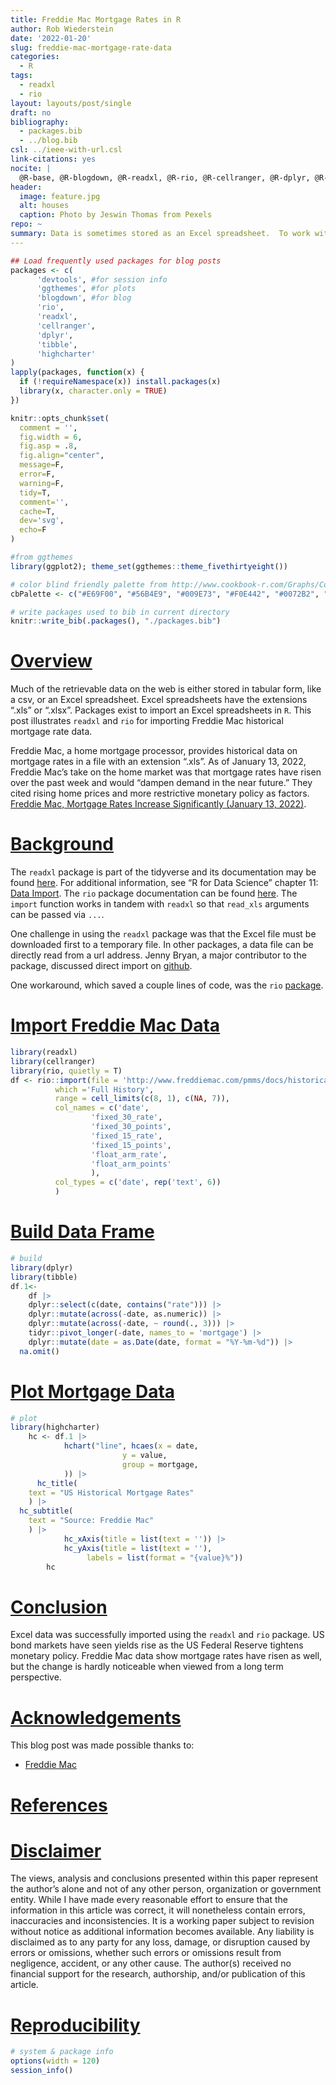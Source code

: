 ```yaml
---
title: Freddie Mac Mortgage Rates in R
author: Rob Wiederstein
date: '2022-01-20'
slug: freddie-mac-mortgage-rate-data
categories:
  - R
tags:
  - readxl
  - rio
layout: layouts/post/single
draft: no
bibliography:
  - packages.bib
  - ../blog.bib
csl: ../ieee-with-url.csl
link-citations: yes
nocite: |
  @R-base, @R-blogdown, @R-readxl, @R-rio, @R-cellranger, @R-dplyr, @R-tibble, @R-highcharter
header:
  image: feature.jpg
  alt: houses
  caption: Photo by Jeswin Thomas from Pexels
repo: ~
summary: Data is sometimes stored as an Excel spreadsheet.  To work with it in `R`, it must be imported using a package. This project imports an excel spreadsheet of Freddie Mac mortgage rates using the `rio` and `readxl` packages.
---
```



```r
## Load frequently used packages for blog posts
packages <- c(
      'devtools', #for session info
      'ggthemes', #for plots
      'blogdown', #for blog
      'rio',
      'readxl',
      'cellranger',
      'dplyr',
      'tibble',
      'highcharter'
)
lapply(packages, function(x) {
  if (!requireNamespace(x)) install.packages(x)
  library(x, character.only = TRUE)
})
```

```r
knitr::opts_chunk$set(
  comment = '',
  fig.width = 6,
  fig.asp = .8,
  fig.align="center",
  message=F,
  error=F,
  warning=F,
  tidy=T,
  comment='',
  cache=T,
  dev='svg',
  echo=F
)
```

```r
#from ggthemes
library(ggplot2); theme_set(ggthemes::theme_fivethirtyeight())
```

```r
# color blind friendly palette from http://www.cookbook-r.com/Graphs/Colors_(ggplot2)/
cbPalette <- c("#E69F00", "#56B4E9", "#009E73", "#F0E442", "#0072B2", "#D55E00", "#CC79A7", "#000000")
```

```r
# write packages used to bib in current directory
knitr::write_bib(.packages(), "./packages.bib")
```


# [Overview](#overview)

Much of the retrievable data on the web is either stored in tabular form, like a csv, or an Excel spreadsheet.  Excel spreadsheets have the extensions ".xls" or ".xlsx". Packages exist to import an Excel spreadsheets in `R`. This post illustrates `readxl` and `rio` for importing Freddie Mac historical mortgage rate data. 

Freddie Mac, a home mortgage processor, provides historical data on mortgage rates in a file with an extension ".xls". As of January 13, 2022, Freddie Mac's take on the home market was that mortgage rates have risen over the past week and would "dampen demand in the near future."  They cited rising home prices and more restrictive monetary policy as factors. [Freddie Mac, Mortgage Rates Increase Significantly (January 13, 2022)](http://www.freddiemac.com/pmms/).

# [Background](#background)

The `readxl` package is part of the tidyverse and its documentation may be found [here](https://readxl.tidyverse.org). For additional information, see "R for Data Science" chapter 11: [Data Import](https://r4ds.had.co.nz/data-import.html).  The `rio` package documentation can be found [here](https://thomasleeper.com/rio/reference/import.html).  The `import` function works in tandem with `readxl` so that `read_xls` arguments can be passed via `...`.

One challenge in using the `readxl` package was that the Excel file must be downloaded first to a temporary file.  In other packages, a data file can be directly read from a url address.  Jenny Bryan, a major contributor to the package, discussed direct import on [github](https://github.com/tidyverse/readxl/issues/278).

One workaround, which saved a couple lines of code, was the `rio` [package](https://github.com/leeper/rio).

# [Import Freddie Mac Data](#import)

```r
library(readxl)
library(cellranger)
library(rio, quietly = T)
df <- rio::import(file = 'http://www.freddiemac.com/pmms/docs/historicalweeklydata.xls',
		  which ='Full History',
		  range = cell_limits(c(8, 1), c(NA, 7)),
		  col_names = c('date',
		  	      'fixed_30_rate',
		  	      'fixed_30_points',
		  	      'fixed_15_rate',
		  	      'fixed_15_points',
		  	      'float_arm_rate',
		  	      'float_arm_points'
		  	      ),
		  col_types = c('date', rep('text', 6))
		  )
```

# [Build Data Frame](#build)

```r
# build
library(dplyr)
library(tibble)
df.1<-
	df |>
	dplyr::select(c(date, contains("rate"))) |>
	dplyr::mutate(across(-date, as.numeric)) |>
	dplyr::mutate(across(-date, ~ round(., 3))) |>
	tidyr::pivot_longer(-date, names_to = 'mortgage') |>
	dplyr::mutate(date = as.Date(date, format = "%Y-%m-%d")) |> 
  na.omit()
```


# [Plot Mortgage Data](#plot)

```r
# plot
library(highcharter)
	hc <- df.1 |>
			hchart("line", hcaes(x = date,
					     y = value,
					     group = mortgage,
			)) |>
	  hc_title(
    text = "US Historical Mortgage Rates"
    ) |> 
  hc_subtitle(
    text = "Source: Freddie Mac"
    ) |> 
			hc_xAxis(title = list(text = '')) |>
			hc_yAxis(title = list(text = ''),
				 labels = list(format = "{value}%"))
		hc
```


# [Conclusion](#conclusion)

Excel data was successfully imported using the `readxl` and `rio` package.  US bond markets have seen yields rise as the US Federal Reserve tightens monetary policy.  Freddie Mac data show mortgage rates have risen as well, but the change is hardly noticeable when viewed from a long term perspective.

# [Acknowledgements](#acknowledge)

This blog post was made possible thanks to:

- [Freddie Mac](http://www.freddiemac.com/pmms/)

# [References](#reference)

<div id="refs"></div>

# [Disclaimer](#disclaimer)

The views, analysis and conclusions presented within this paper represent the author’s alone and not of any other person, organization or government entity. While I have made every reasonable effort to ensure that the information in this article was correct, it will nonetheless contain errors, inaccuracies and inconsistencies. It is a working paper subject to revision without notice as additional information becomes available. Any liability is disclaimed as to any party for any loss, damage, or disruption caused by errors or omissions, whether such errors or omissions result from negligence, accident, or any other cause. The author(s) received no financial support for the research, authorship, and/or publication of this article.

# [Reproducibility](#reproduce)

```r
# system & package info
options(width = 120)
session_info()
```
